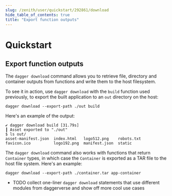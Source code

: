 ```yaml
---
slug: /zenith/user/quickstart/292861/download
hide_table_of_contents: true
title: "Export function outputs"
---
```


# Quickstart

## Export function outputs

The `dagger download` command allows you to retrieve file, directory and container outputs from functions and write them to the host filesystem.

To see it in action, use `dagger download` with the `build` function used previously, to export the built application to an `out` directory on the host:

```shell
dagger download --export-path ./out build
```

Here's an example of the output:

```shell
✔ dagger download build [31.79s]
┃ Asset exported to "./out"
$ ls out/
asset-manifest.json  index.html   logo512.png    robots.txt
favicon.ico          logo192.png  manifest.json  static
```

The `dagger download` command also works with functions that return `Container` types, in which case the `Container` is exported as a TAR file to the host file system. Here's an example:

```shell
dagger download --export-path ./container.tar app-container
```

* TODO collect one-liner `dagger download` statements that use different modules from daggerverse and show off more cool use cases

